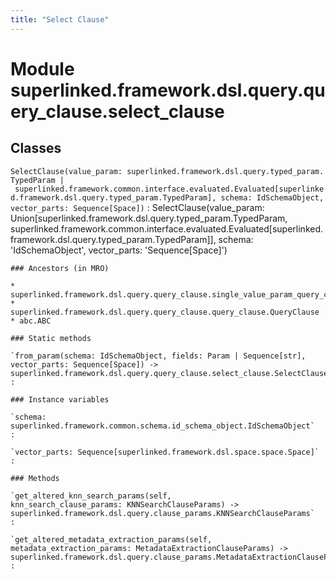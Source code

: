 ```yaml
---
title: "Select Clause"
---
```


Module superlinked.framework.dsl.query.query_clause.select_clause
=================================================================

Classes
-------

`SelectClause(value_param: superlinked.framework.dsl.query.typed_param.TypedParam | superlinked.framework.common.interface.evaluated.Evaluated[superlinked.framework.dsl.query.typed_param.TypedParam], schema: IdSchemaObject, vector_parts: Sequence[Space])`
:   SelectClause(value_param: Union[superlinked.framework.dsl.query.typed_param.TypedParam, superlinked.framework.common.interface.evaluated.Evaluated[superlinked.framework.dsl.query.typed_param.TypedParam]], schema: 'IdSchemaObject', vector_parts: 'Sequence[Space]')

    ### Ancestors (in MRO)

    * superlinked.framework.dsl.query.query_clause.single_value_param_query_clause.SingleValueParamQueryClause
    * superlinked.framework.dsl.query.query_clause.query_clause.QueryClause
    * abc.ABC

    ### Static methods

    `from_param(schema: IdSchemaObject, fields: Param | Sequence[str], vector_parts: Sequence[Space]) ‑> superlinked.framework.dsl.query.query_clause.select_clause.SelectClause`
    :

    ### Instance variables

    `schema: superlinked.framework.common.schema.id_schema_object.IdSchemaObject`
    :

    `vector_parts: Sequence[superlinked.framework.dsl.space.space.Space]`
    :

    ### Methods

    `get_altered_knn_search_params(self, knn_search_clause_params: KNNSearchClauseParams) ‑> superlinked.framework.dsl.query.clause_params.KNNSearchClauseParams`
    :

    `get_altered_metadata_extraction_params(self, metadata_extraction_params: MetadataExtractionClauseParams) ‑> superlinked.framework.dsl.query.clause_params.MetadataExtractionClauseParams`
    :